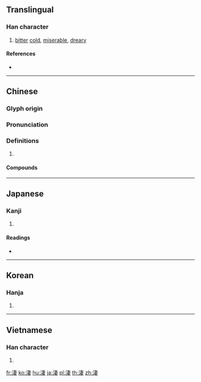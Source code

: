 {{character info/new}}
{{also|凄}}
==Translingual==

===Han character===
{{Han char|rn=85|rad=水|as=08|sn=11|four=35144|canj=EJLV|ids=⿰氵妻}}

# [[bitter]] [[cold]], [[miserable]], [[dreary]]

====References====
* {{Han ref|kx=0629.230|dkj=17635|dj=1031.150|hdz=31645.020|uh=6DD2|ud=28114|bh=B259|bd=45657}}

----

==Chinese==
{{zh-forms|s=凄}}

===Glyph origin===
{{Han etym}}

===Pronunciation===
{{zh-pron
|m=qī
|c=cai1
|mn=chhe/tw,xm,zz:chhi
|mc=y
|oc=y
|cat=
}}

===Definitions===
{{zh-hanzi}}

# {{rfdef|zh}}

====Compounds====
{{zh-der|孤淒|淒冷|淒切|淒厲|淒咽|淒婉|淒慘|淒斷|淒楚|淒涼|淒淒|淒淒慘慘|淒清|淒滄|淒然|淒絕|淒緊|淒美|淒薄|淒豔|淒迷|淒風|淒風苦雨|淒飆|苦雨淒風|音容淒斷|風雨淒淒}}

----

==Japanese==

===Kanji===
{{ja-kanji|grade=|rs=水08}}

# {{defn|lang=ja|sort=水08}}

====Readings====
* {{ja-readings|on=[[せい]] (sei), [[さい]] (sai)|kun=[[さむい]] (samui)}}

----

==Korean==

===Hanja===
{{ko-hanja|hangeul=처|eumhun=|rv=cheo|mr=ch'ŏ|y=che}}

# {{defn|lang=ko|sort=水08}}

----

==Vietnamese==

===Han character===
{{vi-hantu|[[thê]]|rs=水08}}

# {{defn|lang=vi|sort=水08}}

[[fr:淒]]
[[ko:淒]]
[[hu:淒]]
[[ja:淒]]
[[pl:淒]]
[[th:淒]]
[[zh:淒]]